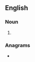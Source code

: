 ==English==

===Noun===
{{head|en|noun form}}

# {{plural of|en|eluent}}

===Anagrams===
* {{anagrams|en|a=eelnstu|enlutes|unsteel}}